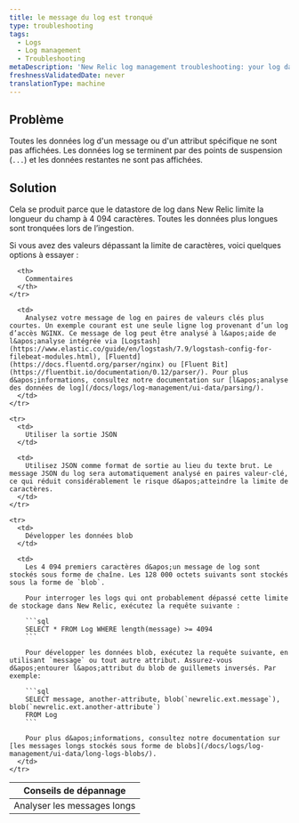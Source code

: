 ```yaml
---
title: le message du log est tronqué
type: troubleshooting
tags:
  - Logs
  - Log management
  - Troubleshooting
metaDescription: 'New Relic log management troubleshooting: your log data is not being displayed completely; it ends incompletely, with an ellipses.'
freshnessValidatedDate: never
translationType: machine
---
```


## Problème

Toutes les données log d&apos;un message ou d&apos;un attribut spécifique ne sont pas affichées. Les données log se terminent par des points de suspension (`...`) et les données restantes ne sont pas affichées.

## Solution

Cela se produit parce que le datastore de log dans New Relic limite la longueur du champ à 4 094 caractères. Toutes les données plus longues sont tronquées lors de l’ingestion.

Si vous avez des valeurs dépassant la limite de caractères, voici quelques options à essayer :

<table>
  <thead>
    <tr>
      <th style={{ width: "200px" }}>
        Conseils de dépannage
      </th>

      <th>
        Commentaires
      </th>
    </tr>
  </thead>

  <tbody>
    <tr>
      <td>
        Analyser les messages longs
      </td>

      <td>
        Analysez votre message de log en paires de valeurs clés plus courtes. Un exemple courant est une seule ligne log provenant d’un log d’accès NGINX. Ce message de log peut être analysé à l&apos;aide de l&apos;analyse intégrée via [Logstash](https://www.elastic.co/guide/en/logstash/7.9/logstash-config-for-filebeat-modules.html), [Fluentd](https://docs.fluentd.org/parser/nginx) ou [Fluent Bit](https://fluentbit.io/documentation/0.12/parser/). Pour plus d&apos;informations, consultez notre documentation sur [l&apos;analyse des données de log](/docs/logs/log-management/ui-data/parsing/).
      </td>
    </tr>

    <tr>
      <td>
        Utiliser la sortie JSON
      </td>

      <td>
        Utilisez JSON comme format de sortie au lieu du texte brut. Le message JSON du log sera automatiquement analysé en paires valeur-clé, ce qui réduit considérablement le risque d&apos;atteindre la limite de caractères.
      </td>
    </tr>

    <tr>
      <td>
        Développer les données blob
      </td>

      <td>
        Les 4 094 premiers caractères d&apos;un message de log sont stockés sous forme de chaîne. Les 128 000 octets suivants sont stockés sous la forme de `blob`.

        Pour interroger les logs qui ont probablement dépassé cette limite de stockage dans New Relic, exécutez la requête suivante :

        ```sql
        SELECT * FROM Log WHERE length(message) >= 4094
        ```

        Pour développer les données blob, exécutez la requête suivante, en utilisant `message` ou tout autre attribut. Assurez-vous d&apos;entourer l&apos;attribut du blob de guillemets inversés. Par exemple:

        ```sql
        SELECT message, another-attribute, blob(`newrelic.ext.message`), blob(`newrelic.ext.another-attribute`)
        FROM Log
        ```

        Pour plus d&apos;informations, consultez notre documentation sur [les messages longs stockés sous forme de blobs](/docs/logs/log-management/ui-data/long-logs-blobs/).
      </td>
    </tr>
  </tbody>
</table>